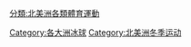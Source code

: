 [[Category:各大洲冰球|Category:各大洲冰球]]
[[分類:北美洲各類體育運動|分類:北美洲各類體育運動]]
[[Category:北美洲冬季运动|Category:北美洲冬季运动]]